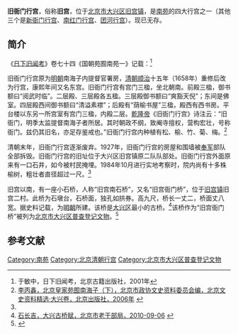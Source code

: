 {{Veil|time=2015-09-12T07:07:07+00:00}}
'''旧衙门行宫'''，俗称'''旧宫'''，位于[[北京市|北京市]][[大兴区|大兴区]][[旧宫地区|旧宫镇]]，是[[南苑|南苑]]的四大行宫之一（其他三个是[[新衙门行宫|新衙门行宫]]、[[南红门行宫|南红门行宫]]、[[团河行宫|团河行宫]]）。现已无存。

==简介==
《[[日下旧闻考|日下旧闻考]]》卷七十四《国朝苑囿南苑一》记载：<ref>于敏中，日下旧闻考，北京古籍出版社，2001年</ref>
{{HideH|《日下旧闻考》卷七十四《国朝苑囿南苑一》所载旧衙门行宫}}
{{引用|旧衙门，宫门三楹，前殿五楹，二层、三层、四层殿宇各五楹。（《南苑册》）臣等谨按：旧衙门在[[小红门|小红门]]西南，建自前明，本朝顺治十五年重加修葺。前殿御书额曰：“阅武时临”，第三层殿御书额曰：“爽豁天倪”，东壁题联曰：“平野晴云横短障，满川烟霭润新犁。”东间为佛室，联云：“七宝荘严成满字，四花涌现得全提。”四层殿西间御书额曰：“清溢素襟”，东间联曰：“短长诗稿闲中检，来徃年华静里观。”中间联曰：“入座韶光发新藻，隔林山鸟试春声。”

乾隆九年御制旧衙门行宫叠壁间春晓之作：参差绿影到书帷，秋半何如春晓时。即景忽忘原是我，赓题试道复为谁。傥来生意菊含蕊，适去韶华花谢枝。（旧句花色才添四五枝。）却哂未能离结习，吟义犹自镇敲诗。

乾隆十八年御制旧衙门行宫即事诗：别殿前头书室连，修文曾记养疴旋。岂知近膝翻成背，（朕待皇子等素严，从未假之辞色，惟庚午年皇长子养疾于此，毎温谕冀其痊可，父子之情较切，不谓遂成永诀。驻跸思昔，不禁黯然。）尚冀承恩竟永捐。丙舍长眠又隔载，离宫不到已三年。凭参幻梦清宵里，一枕钟声古寺邉。

乾隆二十二年御制旧衙门行宫即事诗：朴斵轩楹翰墨筵，老榆晩菊景清妍。春秋搜狝寻常憩，来徃光阴卅五年。（予自十二岁随皇祖来此，至今盖三十五年矣。）见猎宁关动心喜，习劳率欲以身先。洛那服射非娴射，（时[[哈萨克|哈萨克]]使臣随围，无一善射者，然见驰马连中，无不心服国家弧矢之威。）示度因人有别权。

乾隆二十三年御制旧衙门行宫小憩诗：别馆向阳开，收围系玉騋。非关问花桞，率欲憩舆儓。春雨全滋藓，北寒始放梅。（是处书室前，种梅竹苍松。北方寒，向无植梅于地者，近始有之，虽成活，而开花必在二三月云。）小停旋移跸，匪为豫游来。

乾隆二十八年御制旧衙门行宫即事诗：别馆驻旌斿，森然古树稠。庭轩去卑湿，翰墨足优游。潦盛将成圮，年深事重（去声）修。（旧衙门行宫，盖仍明季所有，经百余年未大修葺。去岁霖潦漏圮益多，奉宸请内帑重修，焕然一新。）絜思[[杜甫|杜甫]]什，不乐只生愁。

乾隆四十七年御制旧衙门行宫即事诗：庚子壬寅忽隔岁，只如瞬息度高奔。予兹十二侍圣祖，今乃七旬阅众孙。尘世流阴真是幻，胜朝徃事漫重论。拈毫新什续旧咏，戞戞难哉去陈言。

臣等谨按：旧衙门御制诸诗，谨绎有关纪述事实者，恭载卷内，余不备录。

荫榆书屋：三楹，在后殿，殿东转西为西书房，南为书室。（《南苑册》）臣等谨按：荫榆书屋额为皇上御书，联曰：“烟霞并入新诗卷，云树长开旧画图。”西书房之南书室中御书联曰：“雨足春郊亭皋开丽瞩，风清书幌花竹有真香。”

乾隆九年御制荫榆书屋作：（荫榆书屋，南苑旧行宫内曩时读书舍也。）佳荫满庭绿，窗半榻邈然。（有怀率尔成章。）我昔读书时，对榆写襟怀，我来读书舍，榆树依然佳。何人手种植，绿阴满空阶。抚兹重盘桓，不肯易以槐。（见《[[唐书|唐书]]·[[吴凑|吴凑]]传》）春风韵谡谡，秋月影皑皑。罨窗纱绿绿，栖鸟鸣喈喈。占此书屋幽，安得常汝皆。

臣等谨按：荫榆书屋御制诗，恭载首见之篇，余不备录。

平台楼之东另一所，宫门三楹，内殿二层。（《南苑册》）臣等谨按：二层殿内联曰：“风经锦埭香犹细，鹤歩兰皋篆欲斑。”后为佛室。}}
{{HideF}}

旧衙门行宫原为[[明朝|明朝]]南海子内提督官署房，[[清朝|清朝]][[顺治|顺治]]十五年（1658年）重修后改为行宫，康熙年间又名东宫。旧衙门行宫有宫门三楹，坐北朝南。前殿三楹，御书额曰“阅武时临”。二层殿、三层殿各五楹。三层殿御书额曰“爽豁天倪”；东间是佛室。四层殿西间御书额曰“清溢素襟”；后殿有“荫榆书屋”三楹，殿西有西书房。平台楼以东另一所宫室有宫门三楹，内殿二层。[[乾隆帝|乾隆帝]]《旧衙门行宫》诗注云：“旧衙门，明季太监提督南海子者所居。其时朝政不纲，致阉寺擅权，营构宏壮，号称衙门。兹仍其旧名，亦足存鉴戒也。”旧衙门行宫内种植有松、榆、竹、菊、梅。<ref name=lbx>[http://zhengxie.bjdx.gov.cn/web/zx/wsjw/95252.htm 李丙鑫，北京皇家苑囿南海子（下），北京市政协文史资料委员会编，北京文史资料精选·大兴卷，北京出版社，2006年] {{webarchive|url=https://web.archive.org/web/20121230092902/http://zhengxie.bjdx.gov.cn/web/zx/wsjw/95252.htm |date=2012-12-30 }}</ref>

清朝末年，旧衙门行宫逐渐废弃。1927年，旧衙门行宫的房屋和围墙被[[奉军|奉军]]部队全部拆毁。旧衙门行宫的旧址位于大兴区旧宫镇原二队队部处。旧衙门行宫外面原来有一口石井，如今被村民掩埋。1984年10月进行实地考察时，院内尚有十多株榆树，粗壮者直径超过一尺。<ref name=lbx/>

旧宫以南，有一座小石桥，人称“旧宫南石桥”，又名“旧宫衙门桥”，位于[[旧宫镇|旧宫镇]]旧宫二村。此桥为石墩台，石桥面，独孔如拱券。高九尺，桥长一丈二，桥面丈八宽。据史料记载，为[[明朝|明朝]]所建。该桥是[[大兴区|大兴区]]最小的古桥。<ref>[http://www.bjlgbj.gov.cn/contents/187/5872.html 石长吉，大兴古桥赋，北京市老干部局，2010-09-06] {{webarchive|url=https://web.archive.org/web/20150413012009/http://www.bjlgbj.gov.cn/contents/187/5872.html |date=2015-04-13 }}</ref>该桥作为“旧宫衙门桥”被列为[[北京市大兴区普查登记文物|北京市大兴区普查登记文物]]。<ref>{{Cite web |url=http://www.dxwh.gov.cn/web/ww_new/xxfb/543182.htm |title=大兴区不可移动文物名录（65处），北京市大兴区文化委员会，2013-11-04 |access-date=2015-04-08 |archive-url=https://web.archive.org/web/20150412062559/http://www.dxwh.gov.cn/web/ww_new/xxfb/543182.htm |archive-date=2015-04-12 |dead-url=yes }}</ref>

==参考文献==
{{Reflist|2}}

[[Category:南苑|Category:南苑]]
[[Category:北京清朝行宫|Category:北京清朝行宫]]
[[Category:北京市大兴区普查登记文物|Category:北京市大兴区普查登记文物]]